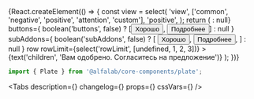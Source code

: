 


<Meta title='Components/Plate' component={Plate} />

<!-- Canvas -->

<Story name='Plate'>
    {React.createElement(() => {
        const view = select(
            'view',
            ['common', 'negative', 'positive', 'attention', 'custom'],
            'positive',
        );
        return (
            <Plate
                view={view}
                title={text('title', 'Поздравляем, полный успех')}
                foldable={boolean('foldable', false)}
                hasCloser={boolean('hasCloser', false)}
                rounded={boolean('rounded', true)}
                border={boolean('border', view !== 'custom')}
                shadow={boolean('shadow', false)}
                limitContentWidth={boolean('limitContentWidth', true)}
                titleView={select('titleView', ['bold', 'light'])}
                leftAddons={boolean('leftAddons', true) ? <CheckmarkOnCircleMIcon /> : null}
                buttons={
                    boolean('buttons', false)
                        ? [<Button view='primary'>Хорошо</Button>, <Button>Подробнее</Button>]
                        : null
                }
                subAddons={
                    boolean('subAddons', false)
                        ? [
                              <Button view='link' size='xxs'>
                                  Хорошо
                              </Button>,
                              <Button view='secondary' size='xxs'>
                                  Подробнее
                              </Button>,
                          ]
                        : null
                }
                row
                rowLimit={select('rowLimit', [undefined, 1, 2, 3])}
            >
                {text('children', 'Вам одобрено. Согласитесь на предложение')}
            </Plate>
        );
    })}
</Story>

<!-- Docs -->

<ComponentHeader
    name='Plate'
    version={version}
    package='@alfalab/core-components/plate'
    design='https://www.figma.com/file/cdNnkh2QdxuvYLrBm4cubM/Web-%3A%3A-Core-Default-Components?node-id=315%3A38165'
/>

```jsx
import { Plate } from '@alfalab/core-components/plate';
```

<Tabs
    description={<Description />}
    changelog={<Changelog />}
    props={<ArgsTable of={PlateTS} />}
    cssVars={<CssVars css={styles} />}
/>
